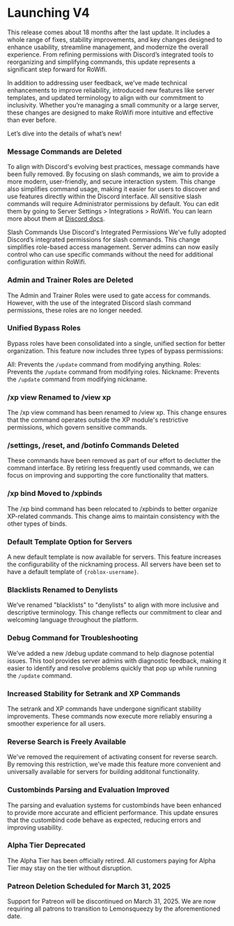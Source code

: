 # Launching V4

This release comes about 18 months after the last update. It includes a whole range of fixes, stability 
improvements, and key changes designed to enhance usability, streamline management, and modernize the 
overall experience. From refining permissions with Discord’s integrated tools to reorganizing and simplifying 
commands, this update represents a significant step forward for RoWifi.

In addition to addressing user feedback, we’ve made technical enhancements to improve reliability, introduced 
new features like server templates, and updated terminology to align with our commitment to inclusivity. Whether 
you’re managing a small community or a large server, these changes are designed to make RoWifi more intuitive 
and effective than ever before.

Let’s dive into the details of what’s new!

### Message Commands are Deleted

To align with Discord's evolving best practices, message commands have been fully removed. By focusing on slash commands, 
we aim to provide a more modern, user-friendly, and secure interaction system. This change also simplifies command usage, 
making it easier for users to discover and use features directly within the Discord interface. All sensitive slash commands
will require Administrator permissions by default. You can edit them by going to Server Settings > Integrations > RoWifi.
You can learn more about them at [Discord docs](https://support-apps.discord.com/hc/en-us/articles/26501869403159-Command-Permissions).

Slash Commands Use Discord's Integrated Permissions
We’ve fully adopted Discord’s integrated permissions for slash commands. This change simplifies role-based access management. Server admins can now 
easily control who can use specific commands without the need for additional configuration within RoWifi.

### Admin and Trainer Roles are Deleted

The Admin and Trainer Roles were used to gate access for commands. However, with the use of the integrated Discord slash command permissions, 
these roles are no longer needed.

### Unified Bypass Roles

Bypass roles have been consolidated into a single, unified section for better organization. This feature now includes three types of bypass permissions:

All: Prevents the `/update` command from modifying anything.
Roles: Prevents the `/update` command from modifying roles.
Nickname: Prevents the `/update` command from modifying nickname.

### /xp view Renamed to /view xp

The /xp view command has been renamed to /view xp. This change ensures that the command operates outside the XP module's 
restrictive permissions, which govern sensitive commands.

### /settings, /reset, and /botinfo Commands Deleted

These commands have been removed as part of our effort to declutter the command interface. By retiring less frequently used commands, we can focus 
on improving and supporting the core functionality that matters.

### /xp bind Moved to /xpbinds

The /xp bind command has been relocated to /xpbinds to better organize XP-related commands. This change 
aims to maintain consistency with the other types of binds.

### Default Template Option for Servers

A new default template is now available for servers. This feature increases the configurability of the nicknaming process. All servers have been set
to have a default template of `{roblox-username}`.

### Blacklists Renamed to Denylists

We’ve renamed "blacklists" to "denylists" to align with more inclusive and descriptive terminology. This change reflects our commitment 
to clear and welcoming language throughout the platform.

### Debug Command for Troubleshooting
We’ve added a new /debug update command to help diagnose potential issues. This tool provides server admins with 
diagnostic feedback, making it easier to identify and resolve problems quickly that pop up while running the `/update` command.

### Increased Stability for Setrank and XP Commands

The setrank and XP commands have undergone significant stability improvements. These commands now execute more reliably
ensuring a smoother experience for all users.

### Reverse Search is Freely Available

We've removed the requirement of activating consent for reverse search. By removing this restriction, we’ve made this feature more 
convenient and universally available for servers for building additonal functionality.

### Custombinds Parsing and Evaluation Improved

The parsing and evaluation systems for custombinds have been enhanced to provide more accurate and efficient performance. This update 
ensures that the custombind code behave as expected, reducing errors and improving usability.

### Alpha Tier Deprecated

The Alpha Tier has been officially retired. All customers paying for Alpha Tier may stay on the tier without disruption.

### Patreon Deletion Scheduled for March 31, 2025

Support for Patreon will be discontinued on March 31, 2025. We are now requiring all patrons to transition to Lemonsqueezy by the aforementioned date.